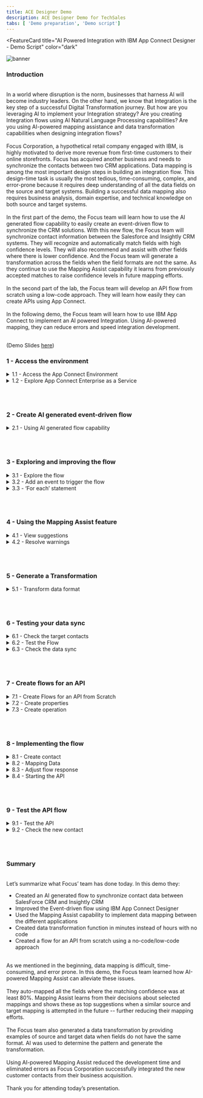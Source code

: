 ```yaml
---
title: ACE Designer Demo
description: ACE Designer Demo for TechSales
tabs: [ 'Demo preparation', 'Demo script']
---
```



<FeatureCard
  title="AI Powered Integration with IBM App Connect Designer - Demo Script"
  color="dark"
  >

![banner](./images/banner-ace-designer.jpg)

</FeatureCard>


<span id="place1"></span>

### **Introduction**
<br/>
In a world where disruption is the norm, businesses that harness AI will become industry leaders. On the other hand, we know that Integration is the key step of a successful Digital Transformation journey. But how are you leveraging AI to implement your Integration strategy? Are you creating Integration flows using AI Natural Language Processing capabilities? Are you using AI-powered mapping assistance and data transformation capabilities when designing integration flows?
<br/><br/>
Focus Corporation, a hypothetical retail company engaged with IBM, is highly motivated to derive more revenue from first-time customers to their online storefronts. Focus has acquired another business and needs to synchronize the contacts between two CRM applications. Data mapping is among the most important design steps in building an integration flow. This design-time task is usually the most tedious, time-consuming, complex, and error-prone because it requires deep understanding of all the data fields on the source and target systems. Building a successful data mapping also requires business analysis, domain expertise, and technical knowledge on both source and target systems.
<br/><br/>
In the first part of the demo, the Focus team will learn how to use the AI generated flow capability to easily create an event-driven flow to synchronize the CRM solutions. With this new flow, the Focus team will synchronize contact information between the Salesforce and Insightly CRM systems. They will recognize and automatically match fields with high confidence levels. They will also recommend and assist with other fields where there is lower confidence. And the Focus team will generate a transformation across the fields when the field formats are not the same. As they continue to use the Mapping Assist capability it learns from previously accepted matches to raise confidence levels in future mapping efforts.
<br/><br/>
In the second part of the lab, the Focus team will develop an API flow from scratch using a low-code approach. They will learn how easily they can create APIs using App Connect.
<br/><br/>
In the following demo, the Focus team will learn how to use IBM App Connect to implement an AI powered Integration. Using AI-powered mapping, they can reduce errors and speed integration development.
<br/><br/>

(Demo Slides <a href="https://github.com/ibm-integration/learninghub/blob/main/src/pages/demos/apic-tech-graphql/files/APICGraphQLSlides.pptx" target="_blank" rel="noreferrer">here</a>)
<br/>


### **1 - Access the environment**

<details>
<summary>1.1 - Access the App Connect Environment</summary><br/>

**Narration**

IBM App Connect is an industry-leading integration solution that connects any of your applications and data, no matter where they reside. With hundreds of prebuilt connectors and customizable templates, App Connect helps users of all skill levels rapidly connect Software as a Service (SaaS) applications and build integration flows.

Focus would like to explore how IBM App Connect will support them to eliminate digital silos to power their business. For this demo, they are using a trial account of IBM App Connect Enterprise as a Service on AWS.

<hr/><br/>

**Action** &nbsp; 1.1.1

In your email inbox (that you used to create the App Connect trial account), search for **IBM SaaS** (1), open the ”**Your IBM App Connect trial is ready**” email (2).

  ![](images/ace-access-1.png)

<hr/><br/>


**Action** &nbsp; 1.1.2

Now, click the **Access trial** button.

  ![](images/ace-access-2.png)

<hr/><br/>


**Action** &nbsp; 1.1.3

**Log in** with your App Connect *username* and *password*.

  ![](images/ace-access-3.png)

***
</details>


<details>
<summary>1.2 - Explore App Connect Enterprise as a Service</summary><br/>

**Narration**

Welcome to IBM App Connect Designer. With App Connect Designer you can easily create and test integrations that connect your applications without the need for coding.  Let's have a look around App Connect Designer.

In the home page, Focus can get started with creating and importing flows.

In the Designer dashboard page, the Focus team will be able to monitor, edit, or delete their flows. They can also create more flows from this dashboard. They will do that, later.

In the Monitor page, they can see CPU and memory usage data for the integration runtimes.  Summary data is shown in graphs and tables, and they can drill down to see more detailed data.

In the Catalog page, Focus can list all the applications and APIs and the associated events and actions that they can add to their flows.  Here, they can connect App Connect to their application accounts on the catalog tab, or they can choose to connect to them when they create their flows. By now, they already have two connected accounts: Insightly and Salesforce. These connectors were pre-configured, and they are ready to be used.

In the Templates page, Focus can explore the templates gallery, where they’ll find templates that cover a range of cognitive, marketing, sales, support, business ops, e-commerce, and finance use cases.

In the Logs page, they can see recent logs for their integrations and audit activity.

In the Setting page, Focus can connect App Connect to their applications on a private network, to enable artificial intelligence (AI) features, and to generate credentials to access the public API.

IBM App Connect Enterprise as a Service provides App Connect Designer and App Connect Dashboard environments for authoring and running integrations. Each environment provides tools and resources to create and deploy your integrations. You can switch between your App Connect Designer and App Connect Dashboard instances by using the instance switcher on the header.

<hr/><br/>

**Action** &nbsp; 1.2.1

If necessary, close the tour dialog (click on **Maybe later** button). Show the **home page** and click the **Dashboard** button on the left menu.

  ![](images/aces-aws-intro-1.png)

<hr/><br/>


**Action** &nbsp; 1.2.2

Show the Designer Dashboard page and click the **Monitor** button on the left menu.

  ![](images/aces-aws-intro-2.png)

<hr/><br/>


**Action** &nbsp; 1.2.3

Show the Monitor page and click the **Catalog** button on the left menu.

  ![](images/aces-aws-intro-3.png)

<hr/><br/>


**Action** &nbsp; 1.2.4

Show the Catalog page and click the **Templates** button on the left menu.

  ![](images/aces-aws-intro-4.png)

<hr/><br/>


**Action** &nbsp; 1.2.5

Show the Templates page and click the **Logs** button on the left menu.

  ![](images/aces-aws-intro-5.png)

<hr/><br/>


**Action** &nbsp; 1.2.6

Show the Logs page and click the **Settings** button on the left menu.

  ![](images/aces-aws-intro-6.png)

<hr/><br/>


**Action** &nbsp; 1.2.7

Show the Settings page and click the **Dashboard** button on the left menu.

  ![](images/aces-aws-intro-7.png)


***
</details>

<br/><br/>

### **2 - Create  AI generated event-driven flow**

<details>
<summary>2.1 - Using AI generated flow capability</summary><br/>

**Narration**

To transform a natural language description into an event-driven flow, IBM App Connect  connects to a service that is called Experimental Flow Generator. Experimental Flow Generator uses NLP to parse the natural language description that you provide, and AI to generate a flow template. This feature helps business users to quickly transform a natural language description into an event-driven flow, without needing any knowledge of flow design.

You start by entering a sentence in plain English that describes your integration. You then review the template that is generated and, if necessary, refine your description to generate a more appropriate template. Let's try a first scenario about ServiceNow integration and Trello.

As you can see, the Focus team receives an auto-generated flow, editable in Designer, based on a simple text sequence. But let's focus on the Focus CRM synchronization scenario.

The Focus integration team would like to get contacts from Salesforce and copy them to the new Insightly CRM. Let's try it!

Voila! Here they have their AI generated flow, when they're ready, they open the template in the flow editor, where they can connect to their accounts, map data between their applications, and customize their flow.

<hr/><br/>


**Action** &nbsp; 2.1.1

Click **Create > AI-generated flow**.

  ![](images/ai-generated-1.png)

<hr/><br/>


**Action** &nbsp; 2.1.2

Type the following sentence: "**Send a slack message when a new ticket is created in ServiceNow**”, then press **Enter**.

  ![](images/ai-generated-2.png)

<hr/><br/>


**Action** &nbsp; 2.1.3

You now see the AI-generated template doing exactly as you asked. Now overwrite that phrase and type the following sentence: "**Get contacts from Salesforce and copy it to Insightly**”, then press **Enter**.

  ![](images/ai-generated-3.png)

<hr/><br/>


**Action** &nbsp; 2.1.4

Click **Open in Designer**.

  ![](images/ai-generated-4.png)

***
</details>


<br/><br/>

### **3 - Exploring and improving the flow**
<details>
<summary>3.1 - Explore the flow</summary><br/>

**Narration**

Here the Focus team can see their initial flow, which initially has a Salesforce integration to retrieve contacts and an Insightly integration to create a new contact. They will use the Designer flow editor to edit and change their flow to add the necessary additional steps.

The connectors are already using the pre-configured accounts. However, they need to do some adjustments to finalize the flow.

First, the Focus team configures the Salesforce node to limit a maximum number of items to retrieve.  Here, they can see there is an error message in the Insightly integration. This message is informing the Focus team needs to include the First name field in the new CRM. They will need to map fields between Salesforce and Insightly. They will do it later taking advantage of the AI capabilities from IBM App Connect.

<hr/><br/>


**Action** &nbsp; 3.1.1

Click on **Salesforce Retrieve contacts** node.

  ![](images/ c)

<hr/><br/>


**Action** &nbsp; 3.1.2

Click on **Process 10 items from the collection**.

  ![](images/explore-flow-2.png)

<hr/><br/>


**Action** &nbsp; 3.1.3

Click on the **Insightly Create contact** node.

  ![](images/explore-flow-3.png)

<hr/><br/>


**Action** &nbsp; 3.1.4

Hover the pointer over the red “*!*” error icon to show the error message “**First Name: This field is required**”.

  ![](images/explore-flow-4.png)

***
</details>


<details>
<summary>3.2 - Add an event to trigger the flow</summary><br/>

**Narration**

In an event-driven flow, you identify an event that can occur, which automatically triggers defined actions in one or more applications. An event can be considered as a change or an activity that occurs in an application.

Now, the Focus team needs to specify the event that triggers the flow. The event might be something that happens in an application, or they might decide to start the flow on a schedule.

This flow will run when it is called from another flow. Because of it, the Focus team selects the Callable flow Input option.

<hr/><br/>

**Action** &nbsp; 3.2.1

Click on the initial **Plus** icon

  ![](images/event-trigger-1.png)

<hr/><br/>


**Action** &nbsp; 3.2.2

Show the available **Applications triggers** and open the **Toolbox** tab.

  ![](images/event-trigger-2.png)

<hr/><br/>


**Action** &nbsp; 3.2.3

Show the **Scheduler trigger** and open the **Applications** tab.

  ![](images/event-trigger-3.png)

<hr/><br/>


**Action** &nbsp; 3.2.4

Scroll down and select the **Callable flow** option and click on **Input link**.

  ![](images/event-trigger-4.png)


***
</details>



<details>
<summary>3.3 - ‘For each’ statement</summary><br/>

**Narration**

Now, we need to add a ‘for each’ statement because we need to retrieve all the contacts from Salesforce. For each contact, we need to create a contact in the Insightly CRM. We’ll select the “Salesforce Contacts” object as the object to be processed.

Now, they need to move the Insighlty integration to be executed inside the For each loop.

<hr/><br/>

**Action** &nbsp; 3.3.1

Click the **Plus** icon after the Salesforce node.

  ![](images/for-each-1.png)


<hr/><br/>

**Action** &nbsp; 3.3.2

Then, open the **Toolbox** tab (1) and select the **For each** statement (2).

  ![](images/for-each-2.png)

<hr/><br/>

**Action** &nbsp; 3.3.3

Enter **Contacts** in the *Select the collection of items to process* field (1) and select the **Salesforce Contacts** object (2).

  ![](images/for-each-3.png)

<hr/><br/>

**Action** &nbsp; 3.3.4

Drag and drop the **Insightly** node to the **For each** loop.

  ![](images/for-each-4.png)

***
</details>


<br/><br/>


### **4 - Using the Mapping Assist feature**
<details>
<summary>4.1 - View suggestions</summary><br/>

**Narration**

In the Insightly node, the Focus team can manually define the map between the Salesforce and Insightly fields. However, this is difficult because there are lots of fields, and the products will probably have different field names for the same objects.

With Mapping Assist, they don’t need to manually create all these mappings. They’ll use AI to simplify their work! Once Insightly’s ‘Create Contact’ node is added, mapping suggestions are automatically generated. The best possible matches (top suggestions) are presented, which can be automatically inserted into fields with a single click. These top suggestions have an 80% (or higher) confidence score, and the count (20+ suggestions) identifies the total number of fields that will be populated with mappings.

By clicking “Generate or Preview mapping suggestions”, all suggestions with a confidence score of at least 80% are automatically displayed into Insightly’s ‘Create Contact’ node. Note that there are suggestions for simple fields as well as for more complex, nested fields. Mapping Assist uses a pre-trained AI algorithm to provide intelligent, customized data map suggestions. From this interface, they can clear the suggestions, or they can accept and apply the suggestions.

<hr/><br/>


**Action** &nbsp; 4.1.1

Open the **Insightly Create contact** node.

  ![](images/mapping-assist-1.png)

Note: If you see an error message when you open the Insightly node, refresh the page or go to the Dashboard page and open the *flow* again.

<hr/><br/>


**Action** &nbsp; 4.1.2

Click **Generate mapping suggestions** button.

  ![](images/mapping-assist-2.png)


<hr/><br/>


**Action** &nbsp; 4.1.3

Show the list of suggestions (1) and click **Apply suggestions** (2).

  ![](images/mapping-assist-3.png)

***
</details>


<details>
<summary>4.2 - Resolve warnings</summary><br/>

**Narration**

Mapping Assist’s AI algorithm sometimes finds multiple high-confidence mapping possibilities. When this occurs, we need to decide which mapping we want to accept.

<hr/><br/>


**Action** &nbsp; 4.2.1

You may or may not see this situation. When this happens, a **warning** message is shown. You need to resolve any/all fields where this occurs. In the picture below, there is an issue with the *Birthdate* field. Delete the field name that is currently mapped to the field with the warning.

`Note`: If you do not see this warning, move on to step 5.

  ![](images/resolve-warnings-1.png)

<hr/><br/>


**Action** &nbsp; 4.2.2

Click the **selection list** icon next to the field (1) and select the mapping option listed with the “**For Each**” option from the displayed list (2). Repeat these steps for each field that has a warning.

  ![](images/resolve-warnings-2.png)


***
</details>



<br/><br/>

### **5 - Generate a Transformation**
<details>
<summary>5.1 - Transform data format</summary><br/>

**Narration**

In some situations, a direct mapping may not be adequate. For instance, the data format of the "source" does not match the data format of the "target" field. In this situation you can generate a JSONata expression to define how the source data should be presented in the target application. JSONata is a declarative open-source query and transformation language for JSON data.

Focus will explore it with the ‘Assistant’s Name’ field. They select “Generate transformation”. The ‘Generate transformation’ panel opens with five blank sources and corresponding target fields that they can use for mapping data formats. They’ll need to provide at least five examples of source and target formats for IBM App Connect to generate the transformation formula.

Using IBM App Connect and the Mapping Assist capability, they were able to easily create a data sync between two CRM solutions without needing to write any code.

<hr/><br/>


**Action** &nbsp; 5.1.1

Click on the **Assistant name** field and select the **For each: Salesforce Contact/Contact > Assistant Name**.

  ![](images/data-assist-1.png)

<hr/><br/>


**Action** &nbsp; 5.1.2

Click on **Transform data format** (2).

  ![](images/data-assist-2.png)

<hr/><br/>



**Action** &nbsp; 5.1.3

On the **Generate transformation** dialog, enter **Michael Jordan** as the first source name, and enter **M. Jordan** under **‘Assistant name’ examples (target)**. Repeat the same steps to include four more assistants’ names using the same transformation format (e.g., **Magic Johnson**, **M. Johnson**; **Larry Bird**, **L. Bird**; **Charles Barkley**, **C. Barkley**; **Patrick Ewing**, **P. Ewing**) (1). Click **Transform data format** (2) and click **Insert transformation** (3).

  ![](images/data-assist-3.png)

<br/>

***
</details>

<br/><br/>

### **6 - Testing your data sync**
<details>
<summary>6.1 - Check the target contacts</summary><br/>

**Narration**

Before the Focus team can start to test their data sync flow, they need to check the contacts that they have available. They just need to open the pre-created Insightly CRM account and see the available contacts before they execute the flow. As they can confirm, they have approximately 20 pre-created contacts, each with pictures. After the test of their flow, they should have two or three new contacts without pictures.

<hr/><br/>


**Action** &nbsp; 6.1.1

Open your **Insightly** home page (1). Open the **Contacts** view (2).

  ![](images/check-target-1.png)

<hr/><br/>


**Action** &nbsp; 6.1.2

Notice that there are approximately 20 pre-created contacts, each with pictures.

  ![](images/check-target-2.png)


***
</details>


<details>
<summary>6.2 - Test the Flow</summary><br/>

**Narration**

The Focus team can test the flow using the IBM App Connect Designer page, They just need to click on the “Try this flow” button.

<hr/><br/>

**Action** &nbsp; 6.2.1

Back to the App Connect Designer page, click the **Try this flow** button.

  ![](images/test-sync-1.png)

<hr/><br/>


**Action** &nbsp; 6.2.2

Click **Continue** to confirm that you want to proceed with the test.

  ![](images/test-sync-2.png)

<hr/><br/>


**Action** &nbsp; 6.2.3

Click on the **View details** button.

  ![](images/test-sync-3.png)

<hr/><br/>


**Action** &nbsp; 6.2.4

Show the Test results dialog with the **200** result and the successful message: “**The flow test completed successfully**”.

  ![](images/test-sync-4.png)

<hr/><br/>


**Action** &nbsp; 6.2.5

Click on the **Dashboard** link on the breadcrumbs to return to the Dashboard page.

  ![](images/test-sync-5.png)

***
</details>


<details>
<summary>6.3 - Check the data sync</summary><br/>

**Narration**

Now they can check the new contacts. They should have at least two new contacts. They just need to refresh the ‘Contacts’ page, and here are their new contacts. They can check the contact to see the new ‘Assistant Name’ format.

Great! Everything works as expected.

<hr/><br/>

**Action** &nbsp; 6.3.1

Go back to Insightly’s **Contacts** page and refresh the page.

  ![](images/check-sync-1.png)

<hr/><br/>


**Action** &nbsp; 6.3.2

Explore the **new contacts** (without the sample_data tags).

  ![](images/check-sync-2.png)

<hr/><br/>


**Action** &nbsp; 6.3.3

Click one of the contacts without a picture (1) and show the new format of **Assistant Name** based on the function we defined in the flow (2).

  ![](images/check-sync-3.png)


***
</details>

<br/><br/>


### **7 - Create flows for an API**
<details>
<summary>7.1 - Create Flows for an API from Scratch</summary><br/>

**Narration**

The Focus team learned how easy it is to create an event-driven flows using the AI Generated flow capability. But before moving to the new Insightly CRM, they would like to provide an easy way for current developers to consume the old CRM without need to access Salesforce. Because of that, they would like to see how easy it is to create a flow for an API from scratch on IBM App Connect.

A flow for an API (alternatively referred to as an API flow) contains a request, actions for one or more target applications, and a response. The flow is triggered by calling the API operation such as from mobile and web applications.

The Focus team uses the IBM App Connect Dashboard to create a flow for an API.

<hr/><br/>


**Action** &nbsp; 7.1.1

Move back to the App Connect *Dashboard* page, then click the **Create** button (1) and select **Flows for an API** (2).

  ![](images/api-flow-1.png)

<hr/><br/>

**Action** &nbsp; 7.1.2

Rename the API to **Customer API** (1), name the model **Customer** (2), and click the **Create model** button (3).

  ![](images/api-flow-2.png)

***
</details>

<details>
<summary>7.2 - Create properties</summary><br/>

**Narration**

The Focus team starts by adding properties to their Customer model. There will be an ID, FirstName, LastName, and Email. As we can see, they are developing their API based on a model. It’s completely model-driven, and they’ve just modeled their ‘Customer’ object. Next, they’ll design and implement the operation that is related to this ‘Customer’ model.

<hr/><br/>


**Action** &nbsp; 7.2.1

In the property name, enter **CustomerID** and click **Add property**. Repeat the same steps to include **FirstName**, **LastName** and **Email** (1). Click **Operations** (2).

  ![](images/create-prop-1.png)


***
</details>

<details>
<summary>7.3 - Create operation</summary><br/>

**Narration**

To define how the API interacts with the object, they need to define the operations. First, they will add an operation to create an object. Later, they can improve this model by adding operations to retrieve, update or delete an object. First, the Focus integration team will define the “Create Customer” operation.


<hr/><br/>

**Action** &nbsp; 7.3.1

Click the **Select an operation to add** dropdown (1). And select **Create Customer** (2).

  ![](images/create-oper-1.png)


<hr/><br/>

**Action** &nbsp; 7.3.2

Click **Implement flow**.

  ![](images/create-oper-2.png)


***
</details>

<br/><br/>

### **8 - Implementing the flow**
<details>
<summary>8.1 - Create contact</summary><br/>

**Narration**

Here the Focus team can see their initial flow, which initially has just a ‘Request’ node and a ‘Response’ node. They will use the Designer flow editor to edit and change their flow to add the necessary additional steps.

The Focus API will be easy to create. The API will create a contact in Salesforce. They just need to include the Salesforce connector and select the “Create contact” operation.


<hr/><br/>

**Action** &nbsp; 8.1.1

Click the **Plus** icon (1). Search for the **Salesforce** connector (2).

  ![](images/create-contact-1.png)

<hr/><br/>

**Action** &nbsp; 8.1.2

From your pre-configured Salesforce connector, select **Contacts > Create contact**.

  ![](images/create-contact-2.png)


***
</details>

<details>
<summary>8.2 - Mapping Data</summary><br/>

**Narration**

Now, the Focus team needs to map fields from the request into the Salesforce Create contact action. Because they already know the Mapping Assist capability from IBM App Connect, it is simple to do it. They just need to use AI to simplify their work.

<hr/><br/>

**Action** &nbsp; 8.2.1

Click **Generate mapping suggestions** button.

  ![](images/map-data-1.png)

<hr/><br/>

**Action** &nbsp; 8.2.2

Click **Apply suggestions** button.

  ![](images/map-data-2.png)



***
</details>

<details>
<summary>8.3 - Adjust flow response</summary><br/>

**Narration**

To finalize the API, the Focus team needs to adjust the response that is returned when the flow is called. This response serves to close the API flow and is a required construct. Map the available fields from the Salesforce Create contact action to the response.

<hr/><br/>


**Action** &nbsp; 8.3.1

Click the **Response** node.

  ![](images/adjust-response-1.png)

<hr/><br/>


**Action** &nbsp; 8.3.2

For the mandatory response field **CustomerID** (1), map to the **Salesforce field Contact ID**.

  ![](images/adjust-response-2.png)

***
</details>

<details>
<summary>8.4 - Starting the API</summary><br/>

**Narration**

Great, the API is ready, now the Focus team just needs to start the API.

<hr/><br/>


**Action** &nbsp; 8.4.1

Click **Done** to return to your model.

  ![](images/start-api-1.png)

<hr/><br/>


**Action** &nbsp; 8.4.2

**Start** your flow.

  ![](images/start-api-2.png)

***
</details>

<br/><br/>

### **9 - Test the API flow**
<details>
<summary>9.1 - Test the API</summary><br/>

**Narration**

With the API started, they can use the Test tab of IBM App Connect to test the new API.

<hr/><br/>


**Action** &nbsp; 9.1.1

Open the **Test** tab (1). Click **POST /Customer** (2) and open the **Try it** tab (3).

  ![](images/test-api-1.png)


<hr/><br/>

**Action** &nbsp; 9.1.2

Scroll down to see the body field and click **Generate** (1) to create some dummy body content. Click **Send** (2), and you should see a **201 Created** response (3).

  ![](images/test-api-2.png)


***
</details>

<details>
<summary>9.2 - Check the new contact</summary><br/>

**Narration**

To validate the API, the Focus team will check the new contact in SalesForce. They just need to check the ‘Contacts’ page, and here is the new contact.

Great! Everything works as expected.


<hr/><br/>

**Action** &nbsp; 9.2.1

Log in with your **Salesforce Dev account**. Open the **App Launcher** menu (1). Search for **Contacts**. And select the **Contacts** items (3).

  ![](images/check-contact-1.png)

<hr/><br/>


**Action** &nbsp; 9.2.2

Scroll down to check if your new contact is included in the list (you generated the contact information in the Try It panel). Open the **new contact**.

  ![](images/check-contact-2.png)

<hr/><br/>


**Action** &nbsp; 9.2.3

Open the **Details** page.

  ![](images/check-contact-3.png)


<hr/><br/>


**Action** &nbsp; 9.2.4

Check the contact *Name* and *Email*.

  ![](images/check-contact-4.png)

***
</details>


<br/><br/>

### **Summary**

<br/>
Let’s summarize what Focus’ team has done today. In this demo they: <br/>
<ul>
<li>Created an AI generated flow to synchronize contact data between SalesForce CRM and Insightly CRM</li>
<li>Improved the Event-driven flow using IBM App Connect Designer</li>
<li>Used the Mapping Assist capability to implement data mapping between the different applications</li>
<li>Created data transformation function in minutes instead of hours with no code</li>
<li>Created a flow for an API from scratch using a no-code/low-code approach</li>
</ul><br/>
As we mentioned in the beginning, data mapping is difficult, time-consuming, and error prone. In this demo, the Focus team learned how AI-powered Mapping Assist can alleviate these issues.
<br/><br/>
They auto-mapped all the fields where the matching confidence was at least 80%. Mapping Assist learns from their decisions about selected mappings and shows these as top suggestions when a similar source and target mapping is attempted in the future -- further reducing their mapping efforts.
<br/><br/>
The Focus team also generated a data transformation by providing examples of source and target data when fields do not have the same format. AI was used to determine the pattern and generate the transformation.
<br/><br/>
Using AI-powered Mapping Assist reduced the development time and eliminated errors as Focus Corporation successfully integrated the new customer contacts from their business acquisition.
<br/><br/>
Thank you for attending today’s presentation.
<br/>
